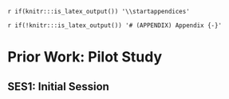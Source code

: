 `r if(knitr:::is_latex_output()) '\\startappendices'`

`r if(!knitr:::is_latex_output()) '# (APPENDIX) Appendix {-}'` 

<!-- If you feel it necessary to include an appendix, it goes here. The first appendix should include the commands above. -->

# Prior Work: Pilot Study {#ch_pilot_study}

## SES1: Initial Session

<!-- A pilot study was conducted in the Summer of 2021 at the School of
Information, University of Texas at Austin (Texas iSchool). This was
mainly a feasibility study to determine the technical logistics and
participant retention rates. It included SES1, SES2, and SES3 from the
proposed study procedure (Figure
[\[fig_study_procedure\]](#fig_study_procedure){reference-type="ref"
reference="fig_study_procedure"}). There was no recording of individual
differences via recruitment, mid-term, and final surveys. It also did
not include submission of concept maps. Eight students from two courses
at the Texas iSchool -- *Academic Success in the Digital University*
(ACS), and *Information in Cyberspace* (CYB) -- participated in the
pilot study. The study ran from start of June 2021 to mid-August 2021.
There was no participant drop-off. Synchronous sessions (SES1 and SES3)
were conducted over the Zoom video conferencing platform. Log data was
captured using the YASBIL browser extension [@bhattacharya2021yasbil].
All setup and technical logistics worked out properly, without any major
technological issues. Details of the search task descriptions are
presented below. Participants were compensated with USD 15 for SES1, 15
points of extra course credit for longitudinal tracking in SES2, and USD
15 for SES3.

## SES1: Initial Session

Participants performed a training task to familiarise themselves with
the YASBIL browser extension. The they performed two search tasks as
described below. Each search task was followed by measurement of mental
workload using NASA-TLX.

 \
**Task 1: Financial Literacy** (Repeated in SES3)

::: displayquote
Money management and financial literacy are essential life skills, and
what better time to learn about them than in college? Write a note to
your future self, about essential money-related advice and skills that
college students should know and practice.

**What to do:**

-   Find at least 3 unique, good quality online resources that are
    relevant to this topic

-   Look for resources that help establish connections and develop a
    narrative

**What to deliver:**

-   Write a summary of the lessons, advice, and/or tips you found across
    the different resources. This is a note to your future self, so the
    narrative can be in a format that is most useful and interesting to
    YOU

-   Paste the links of ALL the resources that you finally selected to
    develop your narrative, in the second text box, one link per line
:::

 \
**Task 2: Social Media during COVID-19** (Topic was part of course
content in ACS and CYB)

::: displayquote
"What was the role of Social Media during the COVID-19 pandemic? How did
it affect people's lives during quarantine and social distancing?"
Suppose a family member (say your aunt) or a friend asked you these
question over a phone call, and you want to talk to them on this topic
for a couple of minutes.

**What to do:**

-   Find at least 3 unique, good quality online resources that are
    relevant to this topic

-   Look for resources that help establish connections and develop a
    narrative

**What to deliver:**

-   Write a short summary of the content that you found across the
    different resources. The length and writing style can be such that
    you can read it out to your family member/friend over a phone call,
    without them losing interest.

-   In the summary, briefly mention your thoughts about each resource -
    do you agree or disagree with the content in the resource? Anything
    else?

-   Paste the links of ALL the resources that you finally selected to
    develop your narrative, in the second text box, one link per line
:::

## SES2: Longitudinal Tracking

The longitudinal tracking session SES2 involved student participants
submitting log data for two final-project assignments for the ACS
course, and four final project assignments for the CYB course.
Participants received reminder emails to log and sync their data a few
days before each assignment was due. Seven (out of 8) participants
logged their data and synced it with our data server in a timely
fashion, without major technical issues. One participant CYB course
forgot to log their data for the first two assignments, despite the
email reminder. However, upon following up with them, they remembered to
log their data for the third and fourth sessions.

## SES3: Final Session {#sec_app_pilot_ses3}

All eight participants from SES1 completed SES3 (no drop off).
Participants performed two search tasks, and one website reliability
evaluation task as described below. All three tasks were followed by
measurement of mental workload using NASA-TLX. At the end of the tasks,
they underwent a short semi-structured interview to reflect on their
overall study experience. The interview questions can be found in
Appendix
[\[app_post_task_interview\]](#app_post_task_interview){reference-type="ref"
reference="app_post_task_interview"}.

 \
**Task 1: Financial Literacy** (Repeated from SES1)

::: displayquote
At the start of the semester, you wrote a note to your future self,
about essential money-related advice and skills that college students
should know and practice.

Here is what you wrote:\
`[dynamic content showing participants’ previous responses]`

Here are the resources you took help from:\
`[dynamic content showing participants’ previous responses]`

Now you have a chance to **update or revise the note with more
information**. You can either choose to write afresh, or copy-paste the
note from above into the first textbox below and add to it /edit it.
Feel free to search the web if you need to, after turning YASBIL on. You
can choose **NOT to search**, as well.

If you do choose to search, please paste the links of ALL the resources
that you finally selected for updating your note, one link per line, in
the second textbox. The links can be the same ones you visited earlier,
or different.

Did you need to search the web for updating the note? Why?
:::

 \
**Task 2: HTML CSS** (Topic was part of course content in ACS and CYB)

::: displayquote
In your course, you studied about websites, HTML, and CSS. Therefore,
for answering the questions below, **you may choose NOT to search the
web**, if you feel you can answer the questions reasonably well. If you
do need to search the web, feel free to do so, after turning on YASBIL.

As you understand these concepts, please explain (with examples if
necessary)

1.  what is the purpose of HTML?

2.  what is the purpose of CSS?

3.  how do HTML and CSS come together when someone visits a website?

List as many HTML tags as you can, one per line, in the following
format:\
`[HTML tag] - [few words explaining the function of the tag]`

List as many CSS properties as you can, one per line, in the following
format:\
`[CSS property] - [few words explaining the function of the property]`

Did you need to search the web for this task? Why?
:::

 \
**Task 3: Website Reliability Evaluation** (From Stanford History
Education Group[^1])

::: displayquote
You are researching children's health and come across this website:

[`https://acpeds.org`](https://acpeds.org){.uri}.

Please decide if this website is a trustworthy source of information on
children's health. You may use any information on this website, or you
can open a new tab and do an Internet search if you want. Take about 5
minutes to complete this task. Turn YASBIL on before proceeding.

Is this website a trustworthy source to learn about children's health?
Explain your answer, citing evidence from the webpages you used. Be sure
to provide the URLs to the webpages you cite in the next textbox.

Please paste the URLs to the webpages you used to explain your answer
above, one per line.
:::

**Grading Rubric for Task 3 (as provided by SHEG):**

::: displayquote
This task presents students with the website of the American College of
Pediatricians (ACPeds.org) and asks them whether it is a trustworthy
source to learn about children's health. Despite the site's professional
title and appearance, the American College of Pediatricians is not the
nation's major professional organization of pediatricians. That
designation belongs to the similarly named American Academy of
Pediatrics. The American College of Pediatricians is a conservative
advocacy organization established in 2002 in response to the American
Academy of Pediatrics' support of adoption by same-gender couples. The
American College of Pediatricians website features a mission statement
that reads, in part, "We recognize the basic father-mother family unit,
within the context of marriage, to be the optimal setting for childhood
development." News releases on the site include headlines like,
"Same-Sex Marriage -- Detrimental to Children" and "Know Your ABCs: The
Abortion Breast Cancer Link."

 \
This exercise is an open web search in which students are free to stay
on the American College of Pediatricians site or leave it to search for
information about the group. Successful students will look beyond the
surface features of the site and detect its agenda from its new releases
or other focus issues. A faster route, however, is to leave the site
almost immediately to search for reliable information about the true
agenda of this organization.

 \
**Mastery:** Student rejects the website as a trustworthy source and
provides a clear rationale. Student provides reliable supporting
evidence and cites the source of information.

**Emerging:** Student rejects the website as a trustworthy source and
provides supporting evidence. However, the response falls short of
Mastery because: *(i)* Student provides relevant evidence and says where
the evidence is from, but the explanation is incomplete; *(ii)* Student
provides a complete explanation that is supported by relevant evidence
but does not say where the evidence is from.

**Beginning:** Student rejects the source but provides an incoherent,
irrelevant, or unreasonable explanation; or the student simply accepts
the source as trustworthy.
:::

After Task 3, participants participated in a semi-structured interview
to reflect on their overall searching and learning experience, as well
as participating in the study. The questions asked in the interview are
presented in Appendix
[\[app_post_task_interview\]](#app_post_task_interview){reference-type="ref"
reference="app_post_task_interview"}.

[^1]: <https://cor.stanford.edu/curriculum/assessments/website-reliability> -->

